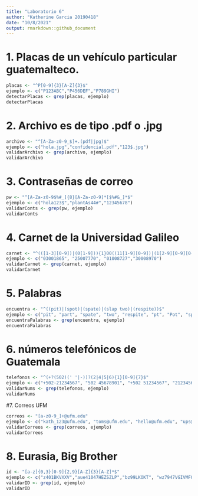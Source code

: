 ```yaml
---
title: "Laboratorio 6"
author: "Katherine Garcia 20190418"
date: "10/8/2021"
output: rmarkdown::github_document
---
```


# 1. Placas de un vehículo particular guatemalteco.
```r
placas <- "^P[0-9]{3}[A-Z]{3}$"
ejemplo <- c("P123ABC","P456DEF","P789GHI")
detectarPlacas <- grep(placas, ejemplo)
detectarPlacas
```

# 2. Archivo es de tipo .pdf o .jpg
```r
archivo <- "^[A-Za-z0-9_$]+.(pdf|jpg)$"
ejemplo <- c("hola.jpg","confidencial.pdf","123$.jpg")
validarArchivo <- grep(archivo, ejemplo)
validarArchivo
```

# 3. Contraseñas de correo
```r
pw <- "^[A-Za-z0-9$%#_]{8}[A-Za-z0-9]*[$%#&_]*$"
ejemplo <- c("hola123$","plantAs44#","12345678")
validarConts <- grep(pw, ejemplo)
validarConts
```

# 4. Carnet de la Universidad Galileo
```r
carnet <- "^(([1-3][0-9])|(0[1-9])){1}00((11[1-9][0-9])|(1[2-9][0-9][0-9])|([2-7][0-9][0-9][0-9])|(8[0-8][0-9][0-9])|(89[0-6][0-9])|(8970)){1}$"
ejemplo <- c("03001865", "25007770", "01008727","30008970")
validarCarnet <- grep(carnet, ejemplo)
validarCarnet
```

# 5. Palabras
```r
encuentra <- "^((pit)|(spot)|(spate)|(slap two)|(respite))$"
ejemplo <- c("pit", "part", "spate", "two", "respite", "pt", "Pot", "spot", "slap", "peat", "part")
encuentraPalabras <- grep(encuentra, ejemplo)
encuentraPalabras
```

# 6. números telefónicos de Guatemala
```r
telefonos <- "^(+?(502)(' '|-))?(2|4|5|6){1}[0-9]{7}$"
ejemplo <- c("+502-21234567", "502 45678901", "+502 51234567", "21234567", "41234567", "51234567", "61234567")
validarNums <- grep(telefonos, ejemplo)
validarNums
```

#7. Correos UFM
```r
correos <- "[a-z0-9_]+@ufm.edu"
ejemplo <- c("kath_123@ufm.edu", "toms@ufm.edu", "hello@ufm.edu", "ups@ufm.edu")
validarCorreos <- grep(correos, ejemplo)
validarCorreos
```

# 8. Eurasia, Big Brother
```r
id <- "[a-z]{0,3}[0-9]{2,9}[A-Z]{3}[A-Z]*$"
ejemplo <- c("z401BKVXXV","aue41047HEZSZLP","bz99LKOKT", "wz7947VGIVMFOXYN", "d16736431VXMWERQL")
validarID <- grep(id, ejemplo)
validarID
```




















